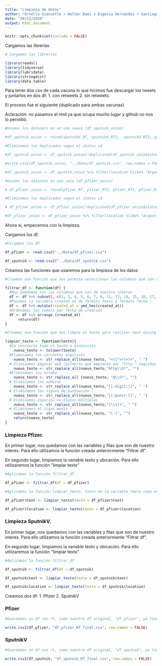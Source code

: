 ```yaml
---
title: "Limpieza de datos"
author: "Ornella Giansetto + Walter Baez + Eugenia Hernandez + Santiago Caviglia + Fernando Zaffaroni"
date: "30/12/2020"
output: html_document
---
```


```r
knitr::opts_chunk$set(include = FALSE)
```

Cargamos las librerías

```r
# Cargamos las librerías

library(readxl)
library(tidyverse)
library(lubridate)
library(stringdist)
library(data.table)
```

Para tener dos csv de cada vacuna lo que hicimos fue descargar los tweets y juntarlos en dos df: 1. con retweets 2. sin retweets.

El proceso fue el siguiente (duplicado para ambas vacunas)

Aclaración: no pasamos el rmd ya que ocupa mucho lugar y github no nos lo permitió.

```r
#Unimos los datasets en un uno nuevo (df_sputnik_union)

#df_sputnik_union <- rbind(sputnikV_RT, sputnikV_RT2,  sputnikV_RT3, sputnikV_RT4, sputnikV_RT5, sputnikV_RT6, sputnikV_RT7, sputnikV_RT8, sputnikV_RT9, sputnikV_RT10, sputnikV_RT11, sputnikV_RT12, sputnikV_RT13)

#Eliminamos los duplicados segun el status id

#df_sputnik_union <- df_sputnik_union[!duplicated(df_sputnik_union$status_id),]

#write.csv2(df_sputnik_union, "../Data/df_sputnik.csv", row.names = FALSE)

#df_sputnik_union <- df_sputnik_union %>% filter(location %like% "Argentina" | location %like% "Bolivia" |location %like% "Chile" | location %like% "Paraguay" |  location %like% "Uruguay") #Filtramos por los países limitrofes a Argentina

#Unimos los datasets en uno solo (df_pfizer_union)

# df_pfizer_union <- rbind(pfizer_RT, pfizer_RT2, pfizer_RT3, pfizer_RT4, pfizer_RT5, pfizer_RT6, pfizer_RT7, pfizer_RT8, pfizer_RT9, pfizer_RT10, pfizer_RT11, pfizer_RT12, pfizer_RT13)

#Eliminamos los duplicados segun el status id

# df_pfizer_union <- df_pfizer_union[!duplicated(df_pfizer_union$status_id),]

#df_pfizer_union <- df_pfizer_union %>% filter(location %like% "Argentina" | location %like% "Bolivia" |location %like% "Chile" | location %like% "Paraguay" |  location %like% "Uruguay") #Filtramos por los países limitrofes a Argentina

```

Ahora si, empecemos con la limpieza.

Cargamos los df. 

```r
#Cargamos los df 

df_pfizer <- read.csv2("../Data/df_pfizer.csv")

df_sputnik <- read.csv2("../Data/df_sputnik.csv")

```

Creamos las funciones que usaremos para la limpieza de los datos 

```r

#Creamos una función que nos permite seleccionar las columnas que son de nuestro interes. Además, cambiamos el formato de la variable fecha y la ordenamos de manera ascedente.

filtrar_df <- function(df) {
  #Nos quedamos con las columnas que son de nuestro interes
  df <- df %>% subset(, c(2, 3, 4, 5, 6, 7, 9, 11, 13, 14, 15, 16, 17, 18, 31, 32, 49, 55, 56, 57, 75, 79, 85))   
  #Pasamos la variable created at de formato texto a formato fecha
  df <- df %>% mutate(created_at = ymd_hms(created_at)) 
  #Ordenamos los tweets por fecha de creacion
  df <- df %>% arrange (created_at) 
      return(df)
}

#Creamos una función que nos limpie el texto para realizar text mining

limpiar_texto <- function(texto){
  #Se convierte todo el texto a minúsculas
    nuevo_texto <- tolower(texto)
  #Eliminamos los corchetes angulares
    nuevo_texto <- str_replace_all(nuevo_texto, "<([^<>]+)>", " ")
  # Eliminamos páginas web (palabras que empiezan por "http." seguidas de cualquier cosa que no sea un espacio)    
    nuevo_texto <- str_replace_all(nuevo_texto,"http\\S*", "")
  #Eliminamos los arroba 
    nuevo_texto <- str_replace_all (nuevo_texto, "@\\S*", "")
  # Eliminamos los números
    nuevo_texto <- str_replace_all(nuevo_texto,"[[:digit:]]", " ")
  # Eliminamos los signos de puntuación
    nuevo_texto <- str_replace_all(nuevo_texto,"[[:punct:]]", " ")
  # Eliminamos espacios en blanco múltiples
    nuevo_texto <- str_replace_all(nuevo_texto,"[\\s]+", " ")
  # Eliminamos el signo medio - 
    nuevo_texto <- str_replace_all(nuevo_texto, "[-]", "")
    return(nuevo_texto)
}

```

### Limpieza Pfizer.

En primer lugar, nos quedamos con las variables y filas que son de nuestro interes. Para ello utilizamos la función creada anteriormente "Filtrar df".

En segundo lugar, limpiamos la variable texto y ubicación. Para ello utilizaremos la función "limpiar texto"


```r
#Aplicamos la función filtrar_df 

df_pfizer <- filtrar_df(df = df_pfizer)

#Aplicamos la función limpiar_texto, tanto en la variable texto como en la de ubicación.

df_pfizer$text <- limpiar_texto(texto = df_pfizer$text)

df_pfizer$location <- limpiar_texto(texto = df_pfizer$location)

```

### Limpieza SputnikV.

En primer lugar, nos quedamos con las variables y filas que son de nuestro interes. Para ello utilizamos la función creada anteriormente "Filtrar df".

En segundo lugar, limpiamos la variable texto y ubicación. Para ello utilizaremos la función "limpiar texto"

```r

#Aplicamos la función filtrar_df

df_sputnik <- filtrar_df(df = df_sputnik)

df_sputnik$text <- limpiar_texto(texto = df_sputnik$text)

df_sputnik$location <- limpiar_texto(texto = df_sputnik$location)

```

Creamos dos df: 1. Pfizer 2. SputnikV

### Pfizer

```r
#Guardamos un df con rt, como nuestro df original, "df_pfizer", ya tiene los rt, lo unico que hacemos es guardarlo en csv con otro nombre "df_pfizer_RT_final"

write.csv2(df_pfizer, "df_pfizer_RT_final.csv", row.names = FALSE)
```

### SputnikV

```r

#Guardamos un df con rt, como nuestro df original, "df_sputnik", ya tiene los rt, lo unico que hacemos es guardarlo en csv con otro nombre "df_sputnik_RT_final"

write.csv2(df_sputnik, "df_sputnik_RT_final.csv", row.names = FALSE)
```


